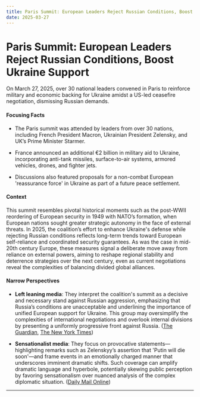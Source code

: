 ```yaml
---
title: Paris Summit: European Leaders Reject Russian Conditions, Boost Ukraine Support
date: 2025-03-27
---
```


# Paris Summit: European Leaders Reject Russian Conditions, Boost Ukraine Support

On March 27, 2025, over 30 national leaders convened in Paris to reinforce military and economic backing for Ukraine amidst a US-led ceasefire negotiation, dismissing Russian demands.

#### Focusing Facts

- The Paris summit was attended by leaders from over 30 nations, including French President Macron, Ukrainian President Zelensky, and UK’s Prime Minister Starmer.

- France announced an additional €2 billion in military aid to Ukraine, incorporating anti-tank missiles, surface-to-air systems, armored vehicles, drones, and fighter jets.

- Discussions also featured proposals for a non-combat European 'reassurance force' in Ukraine as part of a future peace settlement.

#### Context

This summit resembles pivotal historical moments such as the post-WWII reordering of European security in 1949 with NATO’s formation, when European nations sought greater strategic autonomy in the face of external threats. In 2025, the coalition’s effort to enhance Ukraine's defense while rejecting Russian conditions reflects long-term trends toward European self-reliance and coordinated security guarantees. As was the case in mid-20th century Europe, these measures signal a deliberate move away from reliance on external powers, aiming to reshape regional stability and deterrence strategies over the next century, even as current negotiations reveal the complexities of balancing divided global alliances.

#### Narrow Perspectives

- **Left leaning media**: They interpret the coalition's summit as a decisive and necessary stand against Russian aggression, emphasizing that Russia’s conditions are unacceptable and underlining the importance of unified European support for Ukraine. This group may oversimplify the complexities of international negotiations and overlook internal divisions by presenting a uniformly progressive front against Russia. ([The Guardian](https://www.theguardian.com/world/2025/mar/27/ukraine-war-briefing-russia-desires-war-while-ukrainians-take-risk-of-peace-says-macron), [The New York Times](https://www.nytimes.com/2025/03/27/world/europe/european-leaders-ukraine-support.html))

- **Sensationalist media**: They focus on provocative statements—highlighting remarks such as Zelenskyy’s assertion that 'Putin will die soon'—and frame events in an emotionally charged manner that underscores imminent dramatic shifts. Such coverage can amplify dramatic language and hyperbole, potentially skewing public perception by favoring sensationalism over nuanced analysis of the complex diplomatic situation. ([Daily Mail Online](https://www.dailymail.co.uk/galleries/article-14541989/Zelensky-says-Putin-die-soon-vows-come-end.html))

---
